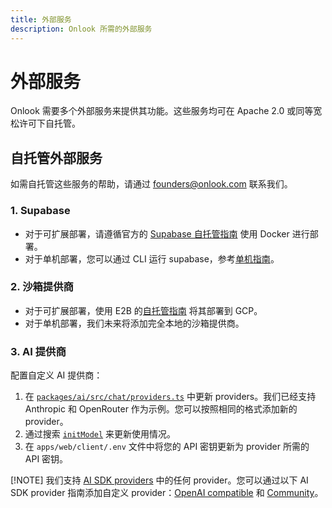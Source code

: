```yaml
---
title: 外部服务
description: Onlook 所需的外部服务
---
```


# 外部服务

Onlook 需要多个外部服务来提供其功能。这些服务均可在 Apache 2.0 或同等宽松许可下自托管。

## 自托管外部服务

如需自托管这些服务的帮助，请通过 [founders@onlook.com](mailto:founders@onlook.com) 联系我们。

### 1. Supabase

- 对于可扩展部署，请遵循官方的 [Supabase 自托管指南](https://supabase.com/docs/guides/self-hosting/docker) 使用 Docker 进行部署。
- 对于单机部署，您可以通过 CLI 运行 supabase，参考[单机指南](/self-hosting/single-machine#3-start-backend-services)。

### 2. 沙箱提供商

- 对于可扩展部署，使用 E2B 的[自托管指南](https://github.com/e2b-dev/infra/blob/main/self-host.md) 将其部署到 GCP。
- 对于单机部署，我们未来将添加完全本地的沙箱提供商。

### 3. AI 提供商

配置自定义 AI 提供商：

1. 在 [`packages/ai/src/chat/providers.ts`](https://github.com/onlook-dev/onlook/blob/main/packages/ai/src/chat/providers.ts) 中更新 providers。我们已经支持 Anthropic 和 OpenRouter 作为示例。您可以按照相同的格式添加新的 provider。
2. 通过搜索 [`initModel`](https://github.com/search?q=repo%3Aonlook-dev%2Fonlook+%22await+initModel%22&type=code) 来更新使用情况。
3. 在 `apps/web/client/.env` 文件中将您的 API 密钥更新为 provider 所需的 API 密钥。

[!NOTE]
我们支持 [AI SDK providers](https://ai-sdk.dev/providers/ai-sdk-providers) 中的任何 provider。您可以通过以下 AI SDK provider 指南添加自定义 provider：[OpenAI compatible](https://ai-sdk.dev/providers/openai-compatible-providers/custom-providers) 和 [Community](https://ai-sdk.dev/providers/community-providers/custom-providers)。